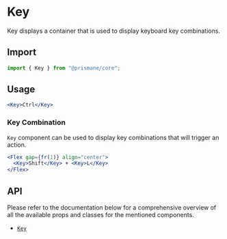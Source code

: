 # Key

Key displays a container that is used to display keyboard key combinations.

## Import

```js
import { Key } from "@prismane/core";
```

## Usage

```jsx
<Key>Ctrl</Key>
```

### Key Combination

`Key` component can be used to display key combinations that will trigger an action.

```jsx
<Flex gap={fr(1)} align="center">
  <Key>Shift</Key> + <Key>L</Key>
</Flex>
```

## API

Please refer to the documentation below for a comprehensive overview of all the available props and classes for the mentioned components.

- [`Key`](/docs/components-api/key-api)
